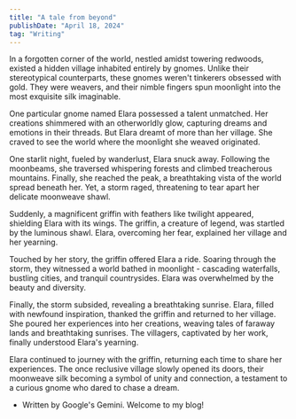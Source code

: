 ```yaml
---
title: "A tale from beyond"
publishDate: "April 18, 2024"
tag: "Writing"
---
```


In a forgotten corner of the world, nestled amidst towering redwoods, existed a hidden village inhabited entirely by gnomes. Unlike their stereotypical counterparts, these gnomes weren't tinkerers obsessed with gold. They were weavers, and their nimble fingers spun moonlight into the most exquisite silk imaginable.

One particular gnome named Elara possessed a talent unmatched. Her creations shimmered with an otherworldly glow, capturing dreams and emotions in their threads.  But Elara dreamt of more than her village.  She craved to see the world where the moonlight she weaved originated.

One starlit night, fueled by wanderlust, Elara snuck away. Following the moonbeams, she traversed whispering forests and climbed treacherous mountains. Finally, she reached the peak, a breathtaking vista of the world spread beneath her. Yet, a storm raged, threatening to tear apart her delicate moonweave shawl.

Suddenly, a magnificent griffin with feathers like twilight appeared, shielding Elara with its wings. The griffin, a creature of legend, was startled by the luminous shawl. Elara, overcoming her fear, explained her village and her yearning.

Touched by her story, the griffin offered Elara a ride. Soaring through the storm, they witnessed a world bathed in moonlight - cascading waterfalls, bustling cities, and tranquil countrysides. Elara was overwhelmed by the beauty and diversity.

Finally, the storm subsided, revealing a breathtaking sunrise. Elara, filled with newfound inspiration, thanked the griffin and returned to her village.  She poured her experiences into her creations, weaving tales of faraway lands and breathtaking sunrises. The villagers, captivated by her work, finally understood Elara's yearning.

Elara continued to journey with the griffin, returning each time to share her experiences. The once reclusive village slowly opened its doors, their moonweave silk becoming a symbol of unity and connection, a testament to a curious gnome who dared to chase a dream.

- Written by Google's Gemini. Welcome to my blog!